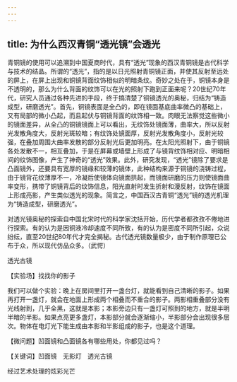 ```yaml
---
---
---
```

title: 为什么西汉青铜“透光镜”会透光
---




青铜镜的使用可以追溯到中国夏商时代，具有“透光”现象的西汉青铜镜是古代科学与技术的结晶。所谓的“透光”，指的是以日光照射青铜镜正面，并使其反射至远处的屏上，在屏上出现和铜镜背面纹饰相似的明暗条纹。奇妙之处在于，铜镜本身是不透明的，那么为什么背面的纹饰可以在光的照射下跑到正面来呢？20世纪70年代，研究人员通过各种先进的手段，终于搞清楚了铜镜透光的奥秘，归结为“铸造成型，研磨透光”。首先，铜镜表面是全凸的，即在镜面基底曲率微凸的基础上，又有局部的微小凸起，而且起伏与铜镜背面的纹饰相一致。肉眼无法察觉这些微小的镜面差异，从全凸的铜镜镜面上可以看出，无纹饰处镜面薄，曲率大，所以反射光发散角度大，反射光斑较暗；有纹饰处镜面厚，反射光发散角度小，反射光较强，在叠加周围大曲率发散的部分反射光后更加明亮。在太阳光照射下，由于铜镜各处发散不一，相互叠加，于是在屏幕或墙壁上形成了与镜背纹饰相对应、明暗相间的纹饰图像，产生了神奇的“透光”效果。此外，研究发现，“透光”镜除了要求是凸面镜外，还要具有宽厚的镜缘和较薄的镜体，此种结构来源于铜镜的浇铸过程，由于镜背花纹薄厚不一，冷凝后使镜体向镜面拱起，而镜面研磨的压力则使镜面曲率变形，携带了铜镜背后的纹饰信息，阳光直射时发生折射和漫反射，纹饰在镜面上形成亮影，产生类似透光的现象。简言之，中国西汉古青铜“透光”镜的透光机理为“铸造成型，研磨透光”。

对透光镜奥秘的探索自中国北宋时代的科学家沈括开始，历代学者都孜孜不倦地进行探索。有的认为是因铜液冷却速度不同所致，有的认为是密度不同所引起，众说纷纭，直至20世纪80年代才完全揭秘。古代透光镜数量极少，由于制作原理已公布于众，所以现代仿品众多。（武愕）

透光古镜





【实验场】找找你的影子

我们可以做个实验：晚上在房间里打开一盏台灯，就能看到自己清晰的影子。如果再打开一盏灯，就会在地面上形成两个相叠而不重合的影子。两影相重叠部分没有光线射到，几乎全黑，这就是本影；本影旁边只有一盏灯可照到的地方，就是半明半暗的半影。如果点亮更多盏灯，本影部分就会逐渐缩小，半影部分会出现很多层次。物体在电灯光下能生成由本影和半影组成的影子，也是这个道理。

【微问题】凹面镜和凸面镜各有哪些用处，你都见过吗？

【关键词】凹面镜　无影灯　透光古镜





经过艺术处理的炫彩光芒
